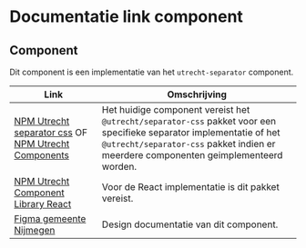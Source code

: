 # Documentatie link component

## Component

Dit component is een implementatie van het `utrecht-separator` component.

| Link                                                                                                                                           | Omschrijving                                                    |
| ---------------------------------------------------------------------------------------------------------------------------------------------- | --------------------------------------------------------------- |
| [NPM Utrecht separator css](https://www.npmjs.com/package/@utrecht/separator-css) OF [NPM Utrecht Components](https://www.npmjs.com/package/@utrecht/components) | Het huidige component vereist het `@utrecht/separator-css` pakket voor een specifieke separator implementatie of het `@utrecht/separator-css` pakket indien er meerdere componenten geimplementeerd worden. |
| [NPM Utrecht Component Library React](https://www.npmjs.com/package/@utrecht/component-library-react) | Voor de React implementatie is dit pakket vereist. |
| [Figma gemeente Nijmegen](https://www.figma.com/design/g3AieWAFD3NtkbDDTTFC30/Novio---Nijmegen-Design-System?node-id=6736-40429) | Design documentatie van dit component.  